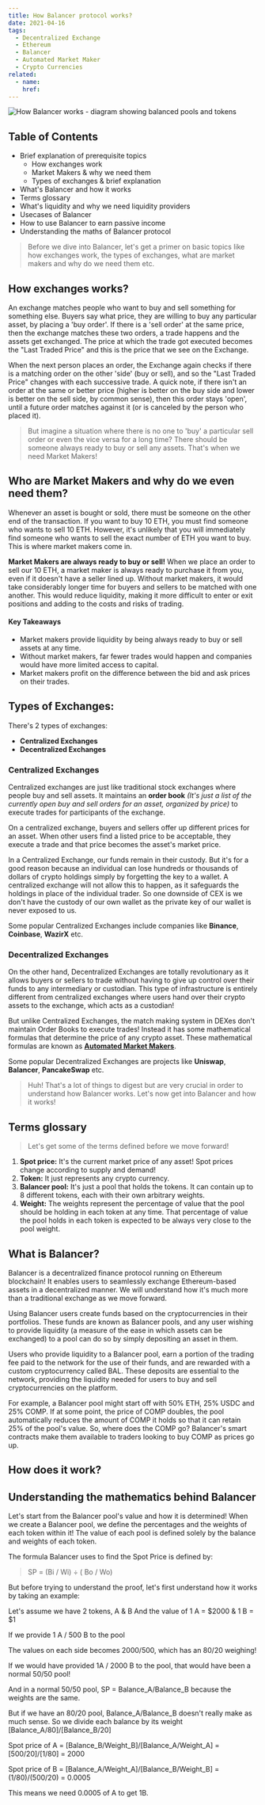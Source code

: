 ```yaml
---
title: How Balancer protocol works?
date: 2021-04-16
tags:
  - Decentralized Exchange
  - Ethereum
  - Balancer
  - Automated Market Maker
  - Crypto Currencies
related:
  - name:
    href:
---
```


![How Balancer works - diagram showing balanced pools and tokens](https://user-images.githubusercontent.com/26466468/115125491-0465b180-9fe6-11eb-963d-622b2df0cf91.jpg)

## Table of Contents

- Brief explanation of prerequisite topics
  - How exchanges work
  - Market Makers & why we need them
  - Types of exchanges & brief explanation
- What's Balancer and how it works
- Terms glossary
- What's liquidity and why we need liquidity providers
- Usecases of Balancer
- How to use Balancer to earn passive income
- Understanding the maths of Balancer protocol

> Before we dive into Balancer, let's get a primer on basic topics like how exchanges work, the types of exchanges, what are market makers and why do we need them etc.

## How exchanges works?

An exchange matches people who want to buy and sell something for something else. Buyers say what price, they are willing to buy any particular asset, by placing a 'buy order'. If there is a 'sell order' at the same price, then the exchange matches these two orders, a trade happens and the assets get exchanged. The price at which the trade got executed becomes the "Last Traded Price" and this is the price that we see on the Exchange.

When the next person places an order, the Exchange again checks if there is a matching order on the other 'side' (buy or sell), and so the "Last Traded Price" changes with each successive trade. A quick note, if there isn't an order at the same or better price (higher is better on the buy side and lower is better on the sell side, by common sense), then this order stays 'open', until a future order matches against it (or is canceled by the person who placed it).

> But imagine a situation where there is no one to 'buy' a particular sell order or even the vice versa for a long time? There should be someone always ready to buy or sell any assets. That's when we need Market Makers!

## Who are Market Makers and why do we even need them?

Whenever an asset is bought or sold, there must be someone on the other end of the transaction. If you want to buy 10 ETH, you must find someone who wants to sell 10 ETH. However, it's unlikely that you will immediately find someone who wants to sell the exact number of ETH you want to buy. This is where market makers come in.

**Market Makers are always ready to buy or sell!** When we place an order to sell our 10 ETH, a market maker is always ready to purchase it from you, even if it doesn't have a seller lined up. Without market makers, it would take considerably longer time for buyers and sellers to be matched with one another. This would reduce liquidity, making it more difficult to enter or exit positions and adding to the costs and risks of trading.

#### Key Takeaways

- Market makers provide liquidity by being always ready to buy or sell assets at any time.
- Without market makers, far fewer trades would happen and companies would have more limited access to capital.
- Market makers profit on the difference between the bid and ask prices on their trades.

## Types of Exchanges:

There's 2 types of exchanges:

- **Centralized Exchanges**
- **Decentralized Exchanges**

### Centralized Exchanges

Centralized exchanges are just like traditional stock exchanges where people buy and sell assets. It maintains an **order book** _(It's just a list of the currently open buy and sell orders for an asset, organized by price)_ to execute trades for participants of the exchange.

On a centralized exchange, buyers and sellers offer up different prices for an asset. When other users find a listed price to be acceptable, they execute a trade and that price becomes the asset's market price.

In a Centralized Exchange, our funds remain in their custody. But it's for a good reason because an individual can lose hundreds or thousands of dollars of crypto holdings simply by forgetting the key to a wallet. A centralized exchange will not allow this to happen, as it safeguards the holdings in place of the individual trader. So one downside of CEX is we don't have the custody of our own wallet as the private key of our wallet is never exposed to us.

Some popular Centralized Exchanges include companies like **Binance**, **Coinbase**, **WazirX** etc.

### Decentralized Exchanges

On the other hand, Decentralized Exchanges are totally revolutionary as it allows buyers or sellers to trade without having to give up control over their funds to any intermediary or custodian. This type of infrastructure is entirely different from centralized exchanges where users hand over their crypto assets to the exchange, which acts as a custodian!

But unlike Centralized Exchanges, the match making system in DEXes don't maintain Order Books to execute trades! Instead it has some mathematical formulas that determine the price of any crypto asset. These mathematical formulas are known as [**Automated Market Makers**](https://www.gemini.com/cryptopedia/amm-what-are-automated-market-makers).

Some popular Decentralized Exchanges are projects like **Uniswap**, **Balancer**, **PancakeSwap** etc.

> Huh! That's a lot of things to digest but are very crucial in order to understand how Balancer works. Let's now get into Balancer and how it works!

## Terms glossary

> Let's get some of the terms defined before we move forward!

1. **Spot price:** It's the current market price of any asset! Spot prices change according to supply and demand!
2. **Token:** It just represents any crypto currency.
3. **Balancer pool:** It's just a pool that holds the tokens. It can contain up to 8 different tokens, each with their own arbitrary weights.
4. **Weight:** The weights represent the percentage of value that the pool should be holding in each token at any time. That percentage of value the pool holds in each token is expected to be always very close to the pool weight.

## What is Balancer?

Balancer is a decentralized finance protocol running on Ethereum blockchain! It enables users to seamlessly exchange Ethereum-based assets in a decentralized manner. We will understand how it's much more than a traditional exchange as we move forward.

Using Balancer users create funds based on the cryptocurrencies in their portfolios. These funds are known as Balancer pools, and any user wishing to provide liquidity (a measure of the ease in which assets can be exchanged) to a pool can do so by simply depositing an asset in them.

Users who provide liquidity to a Balancer pool, earn a portion of the trading fee paid to the network for the use of their funds, and are rewarded with a custom cryptocurrency called BAL. These deposits are essential to the network, providing the liquidity needed for users to buy and sell cryptocurrencies on the platform.

For example, a Balancer pool might start off with 50% ETH, 25% USDC and 25% COMP. If at some point, the price of COMP doubles, the pool automatically reduces the amount of COMP it holds so that it can retain 25% of the pool's value. So, where does the COMP go? Balancer's smart contracts make them available to traders looking to buy COMP as prices go up.

## How does it work?

## Understanding the mathematics behind Balancer

Let's start from the Balancer pool's value and how it is determined! When we create a Balancer pool, we define the percentages and the weights of each token within it! The value of each pool is defined solely by the balance and weights of each token.

The formula Balancer uses to find the Spot Price is defined by:

> SP = (Bi / Wi) ÷ ( Bo / Wo)

But before trying to understand the proof, let's first understand how it works by taking an example:

Let's assume we have 2 tokens, A & B
And the value of 1 A = $2000 & 1 B = $1

If we provide 1 A / 500 B to the pool

The values on each side becomes $2000/$500, which has an 80/20 weighing!

If we would have provided 1A / 2000 B to the pool, that would have been a normal 50/50 pool!

And in a normal 50/50 pool,
SP = Balance_A/Balance_B because the weights are the same.

But if we have an 80/20 pool, Balance_A/Balance_B doesn't really make as much sense. So we divide each balance by its weight [Balance_A/80]/[Balance_B/20]

Spot price of A = [Balance_B/Weight_B]/[Balance_A/Weight_A] = [500/20]/[1/80] = 2000

Spot price of B = [Balance_A/Weight_A]/[Balance_B/Weight_B] = (1/80)/(500/20) = 0.0005

This means we need 0.0005 of A to get 1B.
